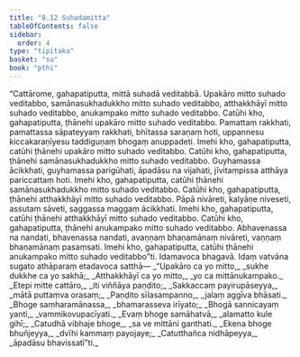 ```yaml
---
title: "8.12 Suhadamitta"
tableOfContents: false
sidebar:
  order: 4
type: "tipitaka"
basket: "su"
book: "pthi"
---
```



<DynamicBreadcrumb />

<Division number="260" book="pthi">

<Paragraph number="612" book="pthi">
“Cattārome, gahapatiputta, mittā suhadā veditabbā. Upakāro mitto suhado veditabbo, samānasukhadukkho mitto suhado veditabbo, atthakkhāyī mitto suhado veditabbo, anukampako mitto suhado veditabbo.
</Paragraph>

</Division>
<Division number="261" book="pthi">

<Paragraph number="613" book="pthi">
Catūhi kho, gahapatiputta, ṭhānehi upakāro mitto suhado veditabbo. Pamattaṃ rakkhati, pamattassa sāpateyyaṃ rakkhati, bhītassa saraṇaṃ hoti, uppannesu kiccakaraṇīyesu taddiguṇaṃ bhogaṃ anuppadeti. Imehi kho, gahapatiputta, catūhi ṭhānehi upakāro mitto suhado veditabbo.
</Paragraph>

</Division>
<Division number="262" book="pthi">

<Paragraph number="614" book="pthi">
Catūhi kho, gahapatiputta, ṭhānehi samānasukhadukkho mitto suhado veditabbo. Guyhamassa ācikkhati, guyhamassa parigūhati, āpadāsu na vijahati, jīvitaṃpissa atthāya pariccattaṃ hoti. Imehi kho, gahapatiputta, catūhi ṭhānehi samānasukhadukkho mitto suhado veditabbo.
</Paragraph>

</Division>
<Division number="263" book="pthi">

<Paragraph number="615" book="pthi">
Catūhi kho, gahapatiputta, ṭhānehi atthakkhāyī mitto suhado veditabbo. Pāpā nivāreti, kalyāṇe niveseti, assutaṃ sāveti, saggassa maggaṃ ācikkhati. Imehi kho, gahapatiputta, catūhi ṭhānehi atthakkhāyī mitto suhado veditabbo.
</Paragraph>

</Division>
<Division number="264" book="pthi">

<Paragraph number="616" book="pthi">
Catūhi kho, gahapatiputta, ṭhānehi anukampako mitto suhado veditabbo. Abhavenassa na nandati, bhavenassa nandati, avaṇṇaṃ bhaṇamānaṃ nivāreti, vaṇṇaṃ bhaṇamānaṃ pasaṃsati. Imehi kho, gahapatiputta, catūhi ṭhānehi anukampako mitto suhado veditabbo”ti.
</Paragraph>

</Division>
<Division number="265" book="pthi">

<Paragraph number="617" book="pthi">
Idamavoca bhagavā. Idaṃ vatvāna sugato athāparaṃ etadavoca satthā—
</Paragraph>

<Paragraph number="618" type="verses" book="pthi">
_“Upakāro ca yo mitto,_  
_sukhe dukkhe ca yo sakhā;_  
_Atthakkhāyī ca yo mitto,_  
_yo ca mittānukampako._  

</Paragraph>

<Paragraph number="619" type="verses" book="pthi">
_Etepi mitte cattāro,_  
_iti viññāya paṇḍito;_  
_Sakkaccaṃ payirupāseyya,_  
_mātā puttaṃva orasaṃ;_  
_Paṇḍito sīlasampanno,_  
_jalaṃ aggīva bhāsati._  

</Paragraph>

<Paragraph number="620" type="verses" book="pthi">
_Bhoge saṃharamānassa,_  
_bhamarasseva irīyato;_  
_Bhogā sannicayaṃ yanti,_  
_vammikovupacīyati._  

</Paragraph>

<Paragraph number="621" type="verses" book="pthi">
_Evaṃ bhoge samāhatvā,_  
_alamatto kule gihī;_  
_Catudhā vibhaje bhoge,_  
_sa ve mittāni ganthati._  

</Paragraph>

<Paragraph number="622" type="verses" book="pthi">
_Ekena bhoge bhuñjeyya,_  
_dvīhi kammaṃ payojaye;_  
_Catutthañca nidhāpeyya,_  
_āpadāsu bhavissatī”ti._
</Paragraph>
</Division>